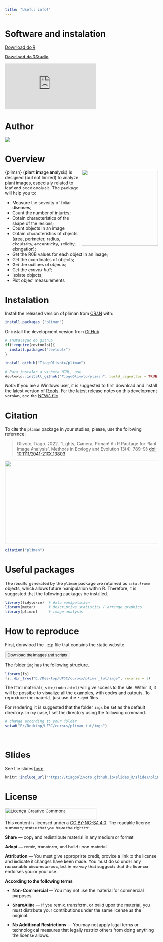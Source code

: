 ```yaml
---
title: "Useful info!"
---
```


# Software and instalation

<a class="btn btn-success" href="https://cran.r-project.org/bin/windows/base/" target="_blank"><i class="fa fa-save"></i> Download do R</a>

<a class="btn btn-success" href="https://www.rstudio.com/products/rstudio/download/" target="_blank"><i class="fa fa-save"></i> Download do RStudio</a>

```{=html}

<div class="video-container">
  
<iframe src="https://www.youtube.com/embed/e89kyYJgWqc" title="YouTube video player" frameborder="0" allow="accelerometer; autoplay; clipboard-write; encrypted-media; gyroscope; picture-in-picture" allowfullscreen>

</iframe>

</div>
```


# Author

[![](imgs/site.png)](https://olivoto.netlify.app/)

# Overview

<img src="https://raw.githubusercontent.com/TiagoOlivoto/pliman/master/man/figures/logo_pliman.svg" align="right" width="250" height="250"/>

{pliman} (**pl**ant **im**age **an**alysis) is designed (but not limited) to analyze plant images, especially related to leaf and seed analysis. The package will help you to:

-   Measure the severity of foliar diseases;
-   Count the number of injuries;
-   Obtain characteristics of the shape of the lesions;
-   Count objects in an image;
-   Obtain characteristics of objects (area, perimeter, radius, circularity, eccentricity, solidity, elongation);
-   Get the RGB values for each object in an image;
-   Get the coordinates of objects;
-   Get the outlines of objects;
-   Get the *convex hull*;
-   Isolate objects;
-   Plot object measurements.

# Instalation

Install the released version of pliman from [CRAN](https://CRAN.R-project.org/package=pliman) with:

```r
install.packages ("pliman")
```

Or install the development version from [GitHub](https://github.com/TiagoOlivoto/pliman)

```r
# instalação do github
if(!require(devtools)){
  install.packages("devtools")
}

install_github("TiagoOlivoto/pliman")

# Para instalar a vinheta HTML, use
devtools::install_github("TiagoOlivoto/pliman", build_vignettes = TRUE)

```

*Note*: If you are a Windows user, it is suggested to first download and install the latest version of [Rtools](https://cran.r-project.org/bin/windows/Rtools/). For the latest release notes on this development version, see the [NEWS file](https://tiagoolivoto.github.io/metan/news/index.html).

# Citation

To cite the `pliman` package in your studies, please, use the following reference:

> Olivoto, Tiago. 2022. "Lights, Camera, Pliman! An R Package for Plant Image Analysis". Methods in Ecology and Evolution 13(4): 789--98 <A HREF = "https://onlinelibrary.wiley.com/doi/full/10.1111/2041-210X.13803">doi: 10.1111/2041-210X.13803</A>

<a href="https://besjournals.onlinelibrary.wiley.com/doi/abs/10.1111/2041-210X.13803" target="_blank" rel="noopener"><img src="https://raw.githubusercontent.com/TiagoOlivoto/tiagoolivoto/master/static/tutorials/pliman_ufsc_fito/paper.png" width="1000" height="273"/></a>

```r
citation("pliman")
```

# Useful packages

The results generated by the `pliman` package are returned as `data.frame` objects, which allows future manipulation within R. Therefore, it is suggested that the following packages be installed.

```r
library(tidyverse)  # data manipulation
library(metan)      # descriptive statistics / arrange graphics
library(pliman)     # image analysis
```

# How to reproduce

First, donwload the `.zip` file that contains the static website.

<a href="https://github.com/TiagoOlivoto/pliman_tut/archive/refs/heads/master.zip"> <button class="btn btn-success"><i class="fa fa-save"></i> Download the images and scripts</button> </a>

The folder `img` has the following structure.

```r
library(fs)
fs::dir_tree("E:/Desktop/UFSC/cursos/pliman_tut/imgs", recurse = 1)
```

The html material (`_site/index.html`) will give access to the site. Within it, it will be possible to visualize all the examples, with codes and outputs. To reproduce the material, just use the `*.qmd` files.

For rendering, it is suggested that the folder `imgs` be set as the default directory. In my case, I set the directory using the following command.

```r
# change according to your folder
setwd("E:/Desktop/UFSC/cursos/pliman_tut/imgs")
```

<br>

# Slides

See the slides [here](https://tiagoolivoto.github.io/slides_R/slides/pliman_inta/index.html#1)

```r
knitr::include_url('https://tiagoolivoto.github.io/slides_R/slides/pliman_tut')

```

# License

<a rel="license" href="http://creativecommons.org/licenses/by-nc-sa/4.0/" target="_blank" rel="noopener"><img src="https://raw.githubusercontent.com/TiagoOlivoto/tiagoolivoto/master/static/img/gemsr/license.jpg" alt="Licença Creative Commons" style="border-width:0" width="300" height="40"/></a><br />This content is licensed under a <a rel="license" href="http://creativecommons.org/licenses/by-nc-sa/4.0/">CC BY-NC-SA 4.0</a>. The readable license summary states that you have the right to:

<i class="fas fa-check"></i> **Share** --- copy and redistribute material in any medium or format

<i class="fas fa-check"></i>**Adapt** --- remix, transform, and build upon material

<i class="fas fa-check"></i>**Attribution** --- You must give appropriate credit, provide a link to the license and indicate if changes have been made. You must do so under any reasonable circumstances, but in no way that suggests that the licensor endorses you or your use.

<i class="fas fa-check"></i>**According to the following terms**

-   **Non-Commercial** --- You may not use the material for commercial purposes.

-   **ShareAlike** --- If you remix, transform, or build upon the material, you must distribute your contributions under the same license as the original.

-   **No Additional Restrictions** --- You may not apply legal terms or technological measures that legally restrict others from doing anything the license allows.
